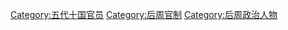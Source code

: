 [[Category:五代十国官员|Category:五代十国官员]]
[[Category:后周官制|Category:后周官制]]
[[Category:后周政治人物|Category:后周政治人物]]